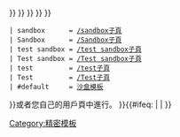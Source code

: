 {{ombox
| type = style
| image = [[Image:Dialog-warning-yellow.svg|64px|alt=|link=]]
| text = '''本{{NSPN}}的-{zh-cn:源代码;zh-tw:原始碼;}-中包含了一些精密的可選參數和構造。'''<br /><small>建議您於編輯模板前先熟悉其构造與[[Help:解析器函数|解析器函數]]。若您的編輯導致了意外的問題，請儘快[[Wikipedia:回退|撤銷]]編輯，因該模板或於相當數量的頁面中出現。<br />所有實驗性的编辑可於<span class="nowraplinks">{{#switch:
{{#ifexist:{{FULLPAGENAME}}/sandbox     |sandbox     |
{{#ifexist:{{FULLPAGENAME}}/Sandbox     |Sandbox     |
{{#ifexist:{{FULLPAGENAME}}/test sandbox|test sandbox|
{{#ifexist:{{FULLPAGENAME}}/Test sandbox|Test sandbox|
{{#ifexist:{{FULLPAGENAME}}/test        |test        |
{{#ifexist:{{FULLPAGENAME}}/Test        |Test        |
}} }} }} }} }} }}
 | sandbox      = [[Template:{{PAGENAME}}/sandbox     |/sandbox子頁]]
 | Sandbox      = [[Template:{{PAGENAME}}/Sandbox     |/Sandbox子頁]]
 | test sandbox = [[Template:{{PAGENAME}}/test sandbox|/test sandbox子頁]]
 | Test sandbox = [[Template:{{PAGENAME}}/Test sandbox|/Test sandbox子頁]]
 | test         = [[Template:{{PAGENAME}}/test        |/test子頁]]
 | Test         = [[Template:{{PAGENAME}}/Test        |/Test子頁]]
 | #default     = [[Template:沙盒                     |沙盒模板]]
<!--ENDswitch-->}}</span>或者您自己的用戶頁中進行。</small>
}}<includeonly>{{#ifeq: {{PAGENAME}} | {{BASEPAGENAME}} | [[Category:精密模板]] }}</includeonly><noinclude>
{{Documentation}}
<!-- Add categories and interwikis to the /doc subpage, not here! -->
</noinclude>